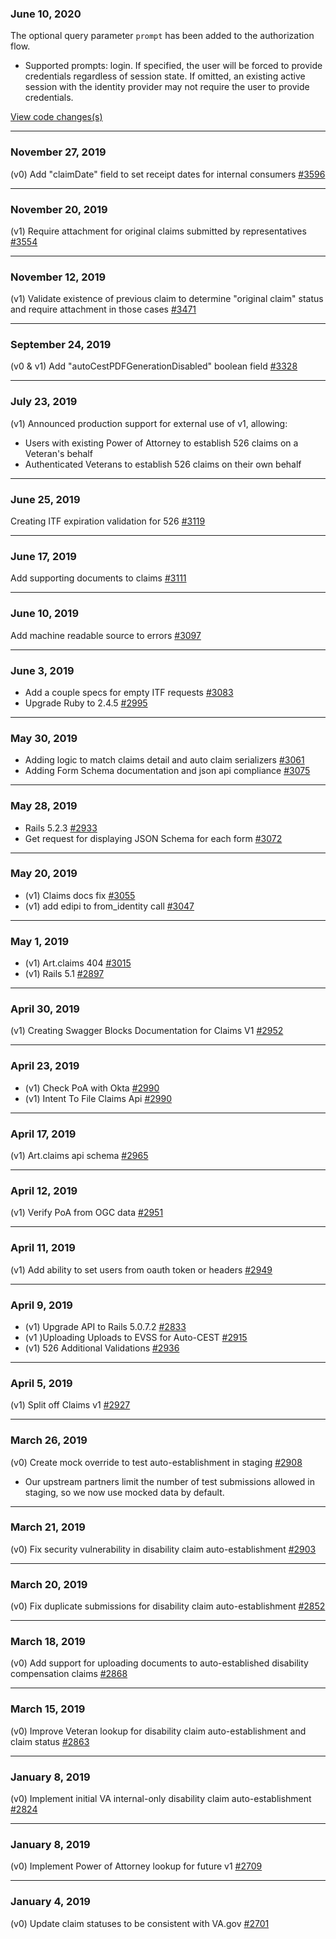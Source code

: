 ### June 10, 2020
The optional query parameter `prompt` has been added to the authorization flow.
- Supported prompts: login. If specified, the user will be forced to provide credentials regardless of session state. If omitted, an existing active session with the identity provider may not require the user to provide credentials.

[View code changes(s)](https://github.com/department-of-veterans-affairs/vets-saml-proxy/pull/111)

---

### November 27, 2019
(v0) Add "claimDate" field to set receipt dates for internal consumers [#3596](https://github.com/department-of-veterans-affairs/vets-api/pull/3596)

---

### November 20, 2019
(v1) Require attachment for original claims submitted by representatives [#3554](https://github.com/department-of-veterans-affairs/vets-api/pull/3554)

---

### November 12, 2019
(v1) Validate existence of previous claim to determine "original claim" status and require attachment in those cases [#3471](https://github.com/department-of-veterans-affairs/vets-api/pull/3471)

---

### September 24, 2019
(v0 & v1) Add "autoCestPDFGenerationDisabled" boolean field [#3328](https://github.com/department-of-veterans-affairs/vets-api/pull/3328)

---

### July 23, 2019
(v1) Announced production support for external use of v1, allowing:
* Users with existing Power of Attorney to establish 526 claims on a Veteran's behalf
* Authenticated Veterans to establish 526 claims on their own behalf

---

### June 25, 2019
Creating ITF expiration validation for 526 [#3119](https://github.com/department-of-veterans-affairs/vets-api/pull/3119)

---

### June 17, 2019
Add supporting documents to claims [#3111](https://github.com/department-of-veterans-affairs/vets-api/pull/3111)

---

### June 10, 2019
Add machine readable source to errors [#3097](https://github.com/department-of-veterans-affairs/vets-api/pull/3097)

---

### June 3, 2019
* Add a couple specs for empty ITF requests [#3083](https://github.com/department-of-veterans-affairs/vets-api/pull/3083)
* Upgrade Ruby to 2.4.5 [#2995](https://github.com/department-of-veterans-affairs/vets-api/pull/2995)

---

### May 30, 2019
* Adding logic to match claims detail and auto claim serializers [#3061](https://github.com/department-of-veterans-affairs/vets-api/pull/3061)
* Adding Form Schema documentation and json api compliance [#3075](https://github.com/department-of-veterans-affairs/vets-api/pull/3075)

---

### May 28, 2019
* Rails 5.2.3 [#2933](https://github.com/department-of-veterans-affairs/vets-api/pull/2933)
* Get request for displaying JSON Schema for each form [#3072](https://github.com/department-of-veterans-affairs/vets-api/pull/3072)

---

### May 20, 2019
* (v1) Claims docs fix [#3055](https://github.com/department-of-veterans-affairs/vets-api/pull/3055)
* (v1) add edipi to from_identity call [#3047](https://github.com/department-of-veterans-affairs/vets-api/pull/3047)

---

### May 1, 2019
* (v1) Art.claims 404 [#3015](https://github.com/department-of-veterans-affairs/vets-api/pull/3015)
* (v1) Rails 5.1 [#2897](https://github.com/department-of-veterans-affairs/vets-api/pull/2897)

---

### April 30, 2019
(v1) Creating Swagger Blocks Documentation for Claims V1 [#2952](https://github.com/department-of-veterans-affairs/vets-api/pull/2952)

---

### April 23, 2019
* (v1) Check PoA with Okta [#2990](https://github.com/department-of-veterans-affairs/vets-api/pull/2990)
* (v1) Intent To File Claims Api [#2990](https://github.com/department-of-veterans-affairs/vets-api/pull/2990)

---

### April 17, 2019
(v1) Art.claims api schema [#2965](https://github.com/department-of-veterans-affairs/vets-api/pull/2965)

---

### April 12, 2019
(v1) Verify PoA from OGC data [#2951](https://github.com/department-of-veterans-affairs/vets-api/pull/2951)

---

### April 11, 2019
(v1) Add ability to set users from oauth token or headers [#2949](https://github.com/department-of-veterans-affairs/vets-api/pull/2949)

---

### April 9, 2019
* (v1) Upgrade API to Rails 5.0.7.2 [#2833](https://github.com/department-of-veterans-affairs/vets-api/pull/2833)
* (v1 )Uploading Uploads to EVSS for Auto-CEST [#2915](https://github.com/department-of-veterans-affairs/vets-api/pull/2915)
* (v1) 526 Additional Validations [#2936](https://github.com/department-of-veterans-affairs/vets-api/pull/2936)

---

### April 5, 2019
(v1) Split off Claims v1 [#2927](https://github.com/department-of-veterans-affairs/vets-api/pull/2927)

---

### March 26, 2019
(v0) Create mock override to test auto-establishment in staging [#2908](https://github.com/department-of-veterans-affairs/vets-api/pull/2908)
- Our upstream partners limit the number of test submissions allowed in staging, so we now use mocked data by default.

---

### March 21, 2019
(v0) Fix security vulnerability in disability claim auto-establishment [#2903](https://github.com/department-of-veterans-affairs/vets-api/pull/2903)

---

### March 20, 2019
(v0) Fix duplicate submissions for disability claim auto-establishment [#2852](https://github.com/department-of-veterans-affairs/vets-api/pull/2852)

---

### March 18, 2019
(v0) Add support for uploading documents to auto-established disability compensation claims [#2868](https://github.com/department-of-veterans-affairs/vets-api/pull/2868)

---

### March 15, 2019
(v0) Improve Veteran lookup for disability claim auto-establishment and claim status [#2863](https://github.com/department-of-veterans-affairs/vets-api/pull/2863)

---

### January 8, 2019
(v0) Implement initial VA internal-only disability claim auto-establishment [#2824](https://github.com/department-of-veterans-affairs/vets-api/pull/2824)

---

### January 8, 2019
(v0) Implement Power of Attorney lookup for future v1 [#2709](https://github.com/department-of-veterans-affairs/vets-api/pull/2709)

---

### January 4, 2019
(v0) Update claim statuses to be consistent with VA.gov [#2701](https://github.com/department-of-veterans-affairs/vets-api/pull/2701)
